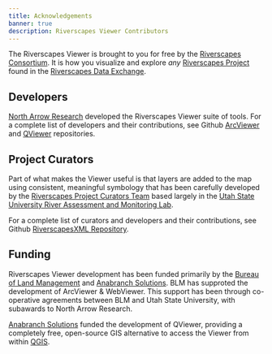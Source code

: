 ```yaml
---
title: Acknowledgements
banner: true
description: Riverscapes Viewer Contributors
---
```


The Riverscapes Viewer is brought to you for free by the [Riverscapes Consortium](http://riverscapes.net). It is how you visualize and explore _any_  [Riverscapes Project](https://developer.riverscapes.net/dev-tools/#projects) found in the [Riverscapes Data Exchange](https://data.riverscapes.net).

## Developers

[North Arrow Research](https://northarrowresearch.com) developed the Riverscapes Viewer suite of tools. For a complete list of developers and their contributions, see Github [ArcViewer](https://github.com/Riverscapes/RaveAddIn/graphs/contributors) and [QViewer](https://github.com/Riverscapes/QRAVEPlugin/graphs/contributors) repositories.

## Project Curators

Part of what makes the Viewer useful is that layers are added to the map using consistent, meaningful symbology that has been carefully developed by the [Riverscapes Project Curators Team](github.com/orgs/Riverscapes/teams/riverscape-project-curators/members) based largely in the [Utah State University River Assessment and Monitoring Lab](http://etal.joewheaton.org).

For a complete list of curators and developers and their contributions, see Github [RiverscapesXML Repository](https://github.com/Riverscapes/RiverscapesXML/graphs/contributors).

## Funding

Riverscapes Viewer development has been funded primarily by the [Bureau of Land Management](https://www.blm.gov/montana-dakotas) and [Anabranch Solutions](http://anabranchsolutions.com). BLM has supproted the development of ArcViewer & WebViewer. This support has been through co-operative agreements between BLM and Utah State University, with subawards to North Arrow Research. 

[Anabranch Solutions](http://anabranchsolutions.com) funded the development of QViewer, providing a completely free, open-source GIS alternative to access the Viewer from within [QGIS](https://qgis.org/en/site/).
